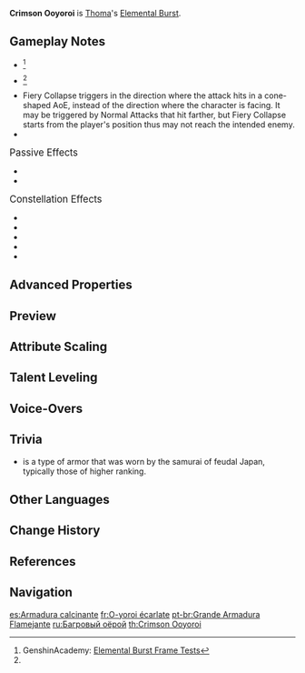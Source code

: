 {{Talent Infobox
|image         = Talent Crimson Ooyoroi.png
|character     = Thoma
|type          = Elemental Burst
|info          = Thoma spins his polearm, slicing at his foes with roaring flames that deal {{Color|AoE Pyro DMG}} and weave themselves into a Scorching Ooyoroi.<br /><br />'''Scorching Ooyoroi'''<br />While Scorching Ooyoroi is in effect, the active character's Normal Attacks will trigger Fiery Collapse, dealing {{Color|AoE Pyro DMG}} and summoning a Blazing Barrier.<br />Fiery Collapse can be triggered once every 1s.<br /><br />Except for the amount of DMG they can absorb, the Blazing Barriers created in this way are identical to those created by Thoma's Elemental Skill, Blazing Blessing:<ul><li>Absorbs {{Color|Pyro DMG}} 250% more effectively.</li><li>When a new Blazing Barrier is obtained, the remaining DMG Absorption of an existing Blazing Barrier will stack and its duration will be refreshed.</li></ul><br />The maximum DMG Absorption of the Blazing Barrier will not exceed a certain percentage of Thoma's Max HP.<br /><br />If Thoma falls, the effects of Scorching Ooyoroi will be cleared.
|energyCost    = 80
|CD            = 20s
|duration      = 15s
|attr1         = Skill DMG
|value1        = 88 - 187%
|attr2         = Fiery Collapse DMG
|value2        = 58 - 123.3%
|attr3         = Shield DMG Absorption
|value3        = 1.14% Max HP+110 - 2.43% Max HP+303
|attr4         = Shield Duration
|value4        = 8s
|attr5         = Scorching Ooyoroi Duration
|value5        = 15s
|utility1      = Shield
|utility2      = AoE
|utility3      = Effect Triggered by Normal Attack Use
|scale_att1    = ATK
}}
{{Description|"I will not forget my initial promise. Let this burning flame protect those I cherish, and may it never be extinguished."}}
'''Crimson Ooyoroi''' is [[Thoma]]'s [[Elemental Burst]].

==Gameplay Notes==
* {{TalentNote|energy frame|9}}<ref name="Genshin Academy burst info sheet">GenshinAcademy: [https://docs.google.com/spreadsheets/d/1iLUT8Tafwih3RZbNlA59w6-x5NQdgPvsMc86b7W92DQ/edit#gid=0 Elemental Burst Frame Tests]</ref>
* {{TalentNote|cooldown frame|1}}<ref name="Genshin Academy burst info sheet" />
* Fiery Collapse triggers in the direction where the attack hits in a cone-shaped AoE, instead of the direction where the character is facing. It may be triggered by Normal Attacks that hit farther, but Fiery Collapse starts from the player's position thus may not reach the intended enemy.
* {{TalentNote|no snapshot|Crimson Ooyoroi|character=Thoma}}

;<big>Passive Effects</big>
* {{TalentNote|character=Thoma|talent=Crimson Ooyoroi|ascension|1|Imbricated Armor}}
* {{TalentNote|character=Thoma|talent=Crimson Ooyoroi|ascension|2|Flaming Assault}}

;<big>Constellation Effects</big>
* {{TalentNote|constellation|1|A Comrade's Duty}}
* {{TalentNote|constellation|2|A Subordinate's Skills}}
* {{TalentNote|constellation|4|Long-Term Planning}}
* {{TalentNote|constellation|5|Raging Wildfire}}
* {{TalentNote|constellation|6|Burning Heart}}

==Advanced Properties==
{{Advanced Properties
|title   = Skill DMG
|gu      = 2U
|icdtag  = none
|poise   = 200
|impulse = 3

|title2   = Fiery Collapse DMG
|gu2      = 1U
|icdtag2  = Elemental Burst
|icdtype2 = 2.5s/3 Hits
|poise2   = 35
|impulse2 = 2
}}

==Preview==
{{Preview
|file1=Crimson Ooyoroi Preview
|caption1=Elemental Burst

|file2=Crimson Ooyoroi Scorching Ooyoroi Preview
|caption2=Fiery Collapse
}}

==Attribute Scaling==
{{Talent Scaling
|talentType=Elemental Burst
|levels=14
|order=skilldmg,fierycollapsedmg,shielddmgabsorption,shieldduration,scorchingooyoroiduration,cd,energycost
|titles=Skill DMG (%),Fiery Collapse DMG (%),Shield DMG Absorption, Shield Duration, Scorching Ooyoroi Duration, Skill CD, Energy Cost
|skilldmg_1=88
|skilldmg_2=94.6
|skilldmg_3=101.2
|skilldmg_4=110
|skilldmg_5=116.6
|skilldmg_6=123.2
|skilldmg_7=132
|skilldmg_8=140.8
|skilldmg_9=149.6
|skilldmg_10=158.4
|skilldmg_11=167.2
|skilldmg_12=176
|skilldmg_13=187
|skilldmg_14=198
|fierycollapsedmg_1=58
|fierycollapsedmg_2=62.35
|fierycollapsedmg_3=66.7
|fierycollapsedmg_4=72.5
|fierycollapsedmg_5=76.85
|fierycollapsedmg_6=81.2
|fierycollapsedmg_7=87
|fierycollapsedmg_8=92.8
|fierycollapsedmg_9=98.6
|fierycollapsedmg_10=104.4
|fierycollapsedmg_11=110.2
|fierycollapsedmg_12=116
|fierycollapsedmg_13=123.25
|fierycollapsedmg_14=131
|shielddmgabsorption_1=1.14% Max HP+110
|shielddmgabsorption_2=1.23% Max HP+121
|shielddmgabsorption_3=1.32% Max HP+132.9
|shielddmgabsorption_4=1.43% Max HP+145.8
|shielddmgabsorption_5=1.52% Max HP+159.5
|shielddmgabsorption_6=1.6% Max HP+174.2
|shielddmgabsorption_7=1.72% Max HP+189.8
|shielddmgabsorption_8=1.83% Max HP+206.3
|shielddmgabsorption_9=1.94% Max HP+223.7
|shielddmgabsorption_10=2.06% Max HP+242
|shielddmgabsorption_11=2.17% Max HP+261.3
|shielddmgabsorption_12=2.29% Max HP+281.5
|shielddmgabsorption_13=2.43% Max HP+302.6
|shielddmgabsorption_14=2.6% Max HP+325
|shieldduration=8s
|scorchingooyoroiduration=15s
|cd=20s
|energycost=80
}}

==Talent Leveling==
{{Talent Upgrade|Thoma}}

==Voice-Overs==
{{Talent VO}}

==Trivia==
*{{Lang|{{w|Ō-yoroi|Ooyoroi}}|ja=大鎧|ja_tl=great armor}} is a type of armor that was worn by the samurai of feudal Japan, typically those of higher ranking.

==Other Languages==
{{Other Languages
|en      = Crimson Ooyoroi
|zhs     = 真红炽火之大铠
|zhs_rm  = Zhēnhóng Chìhuǒ zhī Dàkǎi
|zht     = 真紅熾火之大鎧
|zht_rm  = Zhēnhóng Chìhuǒ zhī Dàkǎi
|zh_tl   = 
|ja      = 真紅熾炎の大鎧
|ja_rm   = Shinku Shien no Ooyoroi<ref>YouTube: [https://youtu.be/uw-b54nYqi8 【原神】Ver.2.2「霧の海と謎の秘境」予告番組inTGS2021]</ref>
|ja_tl   = Ooyoroi of Crimson Blaze
|ko      = {{tt|진홍|真紅}} {{tt|열화|烈火/熱火}}의 오오요로이
|ko_rm   = Jinhong Yeolhwa-ui Ooyoroi
|ko_tl   = Crimson Flame's Ooyoroi
|es      = Armadura calcinante
|es_tl   = Searing Armor
|fr      = O-yoroi écarlate
|fr_tl   = Scarlet Ooyoroi
|ru      = Багровый оёрой
|ru_tl   = Crimson Ooyoroi
|th      = Crimson Ooyoroi
|vi      = {{tt|Chiến Giáp|戰甲}} Rực Cháy
|vi_tl   = 
|de      = Rote Ooyoroi
|de_tl   = Red Ooyoroi
|id      = Crimson Ooyoroi
|pt      = Grande Armadura Flamejante
|pt_tl   = Great Flaming Armor
|tr      = Kızıl Ooyoroi
|tr_tl   = 
|it      = Ooyoroi cremisi
|it_tl   = Crimson Ooyoroi
}}

==Change History==
{{Change History|2.2}}

==References==
{{Reflist}}

==Navigation==
{{Talent Navbox|Thoma}}

[[es:Armadura calcinante]]
[[fr:O-yoroi écarlate]]
[[pt-br:Grande Armadura Flamejante]]
[[ru:Багровый оёрой]]
[[th:Crimson Ooyoroi]]